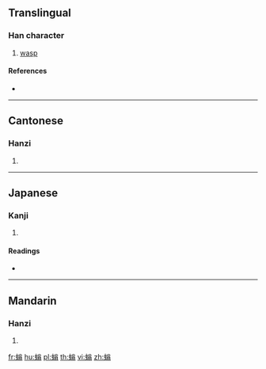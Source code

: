 {{character info/new}}
==Translingual==

===Han character===
{{Han char|rn=142|rad=虫|as=10|sn=16|four=58127|canj=LICIM}}

# [[wasp]]

====References====
* {{Han ref|kx=1092.320|dkj=33374|dj=1557.210|hdz=42880.040|uh=8789|ud=34697|bh=EB6F|bd=60271}}

----

==Cantonese==

===Hanzi===
{{yue-hanzi|jyut=|y=yung1}}

# {{defn|lang=yue|sort=虫10}}

----

==Japanese==

===Kanji===
{{ja-kanji|grade=|rs=虫10}}

# {{defn|lang=ja|sort=虫10}}

====Readings====
* {{ja-readings|on=[[お]] (o), [[おう]] (ō)|kun=|nanori=}}

----

==Mandarin==

===Hanzi===
{{cmn-hanzi|pin=[[wēng]] ([[weng1]])|wg=weng<sup>1</sup>}}

# {{defn|lang=cmn|sort=虫10}}

[[fr:螉]]
[[hu:螉]]
[[pl:螉]]
[[th:螉]]
[[vi:螉]]
[[zh:螉]]